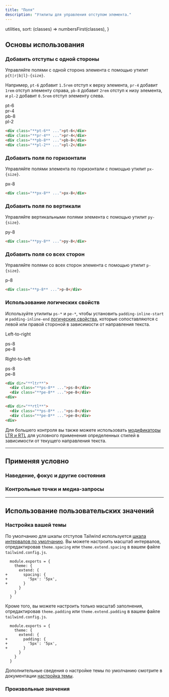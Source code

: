 ```yaml
---
title: "Поля"
description: "Утилиты для управления отступом элемента."
---
```



  utilities,
  sort: (classes) => numbersFirst(classes),
}

## Основы использования

### Добавить отступы с одной стороны

Управляйте полями c одной сторонs элемента с помощью утилит `p{t|r|b|l}-{size}`.

Например, `pt-6` добавит `1.5rem` отступ к верху элемента, `pr-4` добавит `1rem` отступ элементу справа, `pb-8` добавит `2rem` отступ к низу элемента, и `pl-2` добавит `0.5rem` отступ элементу слева.

<Example>
  <div class="flex flex-wrap items-start justify-center font-mono text-white text-sm font-bold leading-6 -mx-5">
    <div class="flex items-start">
      <div class="flex-none px-5">
        <div class="bg-purple-500 shadow-lg rounded-lg overflow-hidden">
          <div class="h-6 bg-stripes-white rounded-t-lg"></div>
          <div class="p-4">pt-6</div>
        </div>
      </div>
      <div class="flex-none px-5 pt-6">
        <div class="flex bg-purple-500 shadow-lg rounded-lg overflow-hidden">
          <div class="flex-none p-4">pr-4</div>
          <div class="flex-none w-4 bg-stripes-white"></div>
        </div>
      </div>
    </div>
    <div class="flex items-start">
      <div class="flex-none px-5 pt-6">
        <div class="bg-purple-500 shadow-lg rounded-lg overflow-hidden">
          <div class="p-4">pb-8</div>
          <div class="h-8 bg-stripes-white"></div>
        </div>
      </div>
      <div class="flex-none flex px-5 pt-6">
        <div class="flex bg-purple-500 shadow-lg rounded-lg overflow-hidden">
          <div class="flex-none w-2 bg-stripes-white"></div>
          <div class="flex-none p-4">pl-2</div>
        </div>
      </div>
    </div>
  </div>
</Example>

```html
<div class="**pt-6** ...">pt-6</div>
<div class="**pr-4** ...">pr-4</div>
<div class="**pb-8** ...">pb-8</div>
<div class="**pl-2** ...">pl-2</div>
```

### Добавить поля по горизонтали

Управляйте полями элемента по горизонтали с помощью утилит `px-{size}`.

<Example>
  <div class="flex justify-center font-mono text-white text-sm font-bold leading-6">
    <div class="bg-indigo-500 rounded-lg shadow-lg overflow-hidden flex">
      <div class="w-8 bg-stripes-white"></div>
      <div class="p-4">px-8</div>
      <div class="w-8 bg-stripes-white"></div>
    </div>
  </div>
</Example>

```html
<div class="**px-8** ...">px-8</div>
```

### Добавить поля по вертикали

Управляйте вертикальными полями элемента с помощью утилит `py-{size}`.

<Example>
  <div class="flex justify-center font-mono text-white text-sm font-bold leading-6">
    <div class="bg-pink-500 rounded-lg shadow-lg overflow-hidden">
      <div class="h-8 bg-stripes-white"></div>
      <div class="p-4">py-8</div>
      <div class="h-8 bg-stripes-white"></div>
    </div>
  </div>
</Example>

```html
<div class="**py-8** ...">py-8</div>
```

### Добавить поля со всех сторон

Управляйте полями со всех сторон элемента с помощью утилит `p-{size}`.

<Example>
  <div class="flex justify-center font-mono text-white text-sm font-bold leading-6">
    <div class="bg-violet-500 bg-stripes-white rounded-lg shadow-lg p-8">
      <div class="bg-violet-500 p-4">p-8</div>
    </div>
  </div>
</Example>

```html
<div class="**p-8** ...">p-8</div>
```

### Использование логических свойств

Используйте утилиты `ps-*` и `pe-*`, чтобы установить `padding-inline-start` и `padding-inline-end` [логические свойства](https://developer.mozilla.org/en-US/docs/Web/CSS/CSS_Logical_Properties/Basic_concepts), которые сопоставляются с левой или правой стороной в зависимости от направления текста.

<Example>
  <div class="grid grid-cols-2 gap-x-4 place-items-center">
    <div class="flex flex-col items-start gap-y-4">
      <p class="text-sm font-medium">Left-to-right</p>
      <div class="bg-indigo-500 rounded-lg shadow-lg overflow-hidden flex font-mono text-white text-sm font-bold leading-6">
        <div class="w-8 bg-stripes-white"></div>
        <div class="p-4">ps-8</div>
      </div>
      <div class="mt-4 bg-indigo-500 rounded-lg shadow-lg overflow-hidden flex font-mono text-white text-sm font-bold leading-6">
        <div class="p-4">pe-8</div>
        <div class="w-8 bg-stripes-white"></div>
      </div>
    </div>
    <div class="flex flex-col items-end gap-y-4">
      <p class="text-sm font-medium">Right-to-left</p>
      <div class="bg-indigo-500 rounded-lg shadow-lg overflow-hidden flex font-mono text-white text-sm font-bold leading-6">
        <div class="p-4">ps-8</div>
        <div class="w-8 bg-stripes-white"></div>
      </div>
      <div class="mt-4 bg-indigo-500 rounded-lg shadow-lg overflow-hidden flex font-mono text-white text-sm font-bold leading-6">
        <div class="w-8 bg-stripes-white"></div>
        <div class="p-4">pe-8</div>
      </div>
    </div>
  </div>
</Example>

```html
<div dir="**ltr**">
  <div class="**ps-8** ...">ps-8</div>
  <div class="**pe-8** ...">pe-8</div>
<div>

<div dir="**rtl**">
  <div class="**ps-8** ...">ps-8</div>
  <div class="**pe-8** ...">pe-8</div>
<div>
```

Для большего контроля вы также можете использовать [модификаторы LTR и RTL](/docs/hover-focus-and-other-states#rtl-support) для условного применения определенных стилей в зависимости от текущего направления текста.

---

## <Heading ignore>Применяя условно</Heading>

### <Heading ignore>Наведение, фокус и другие состояния</Heading>

<HoverFocusAndOtherStates defaultClass="py-4" featuredClass="py-8" />

### <Heading ignore>Контрольные точки и медиа-запросы</Heading>

<BreakpointsAndMediaQueries defaultClass="py-4" featuredClass="py-8" />

---

## Использование пользовательских значений

### Настройка вашей темы

По умолчанию для шкалы отступов Tailwind используется [шкала интервалов по умолчанию](/docs/customizing-spacing). Вы можете настроить масштаб интервалов, отредактировав `theme.spacing` или `theme.extend.spacing` в вашем файле `tailwind.config.js`.

```diff-js tailwind.config.js
  module.exports = {
    theme: {
      extend: {
+       spacing: {
+         '5px': '5px',
+       }
      }
    }
  }
```

Кроме того, вы можете настроить только масштаб заполнения, отредактировав `theme.padding` или `theme.extend.padding` в вашем файле `tailwind.config.js`.

```diff-js tailwind.config.js
  module.exports = {
    theme: {
      extend: {
+       padding: {
+         '5px': '5px',
+       }
      }
    }
  }
```

Дополнительные сведения о настройке темы по умолчанию смотрите в документации [настройка темы](/docs/theme#customizing-the-default-theme).

### Произвольные значения

<ArbitraryValues property="padding" featuredClass="p-[5px]" />
